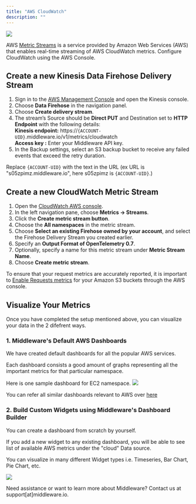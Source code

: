 ```yaml
---
title: "AWS CloudWatch"
description: ""
---
```


![](/images/aws/kinesis-middleware.png)

AWS [Metric Streams](https://docs.aws.amazon.com/AmazonCloudWatch/latest/monitoring/CloudWatch-Metric-Streams.html) is a service provided by Amazon Web Services (AWS) that enables real-time streaming of AWS CloudWatch metrics. Configure CloudWatch using the AWS Console.

## Create a new Kinesis Data Firehose Delivery Stream

1.  Sign in to the [AWS Management Console](https://console.aws.amazon.com/kinesis) and open the Kinesis console.
2.  Choose **Data Firehose** in the navigation panel.
3.  Choose **Create delivery stream**.
4.  The stream’s Source should be **Direct PUT** and Destination set to **HTTP Endpoint** with the following details:  
    **Kinesis endpoint:** https://`{ACCOUNT-UID}`.middleware.io/v1/metrics/cloudwatch  
    **Access key :** Enter your Middleware API key.
5.  In the Backup settings, select an S3 backup bucket to receive any failed events that exceed the retry duration.

<Note> Replace `{ACCOUNT-UID}` with the text in the URL (ex URL is "s05zpimz.middleware.io", here s05zpimz is `{ACCOUNT-UID}`.) </Note>

## Create a new CloudWatch Metric Stream

1.  Open the [CloudWatch AWS console](https://console.aws.amazon.com/cloudwatch).
2.  In the left navigation pane, choose **Metrics → Streams**.
3.  Click the **Create metric stream button**.
4.  Choose the **All namespaces** in the metric stream.
5.  Choose **Select an existing Firehose owned by your account**, and select the Firehose Delivery Stream you created earlier.
6.  Specify an **Output Format of OpenTelemetry 0.7**.
7.  Optionally, specify a name for this metric stream under **Metric Stream Name**.
8.  Choose **Create metric stream**.

<Note> To ensure that your request metrics are accurately reported, it is important to [Enable Requests metrics](https://docs.aws.amazon.com/AmazonS3/latest/userguide/cloudwatch-monitoring.html) for your Amazon S3 buckets through the AWS console. </Note>

## Visualize Your Metrics

Once you have completed the setup mentioned above, you can visualize your data in the 2 difefrent ways.

### 1. Middleware's Default AWS Dashboards

We have created default dashboards for all the popular AWS services.

Each dashboard consists a good amount of graphs representing all the important metrics for that particular namespace.

Here is one sample dashboard for EC2 namespace.
![](/images/aws/ec2-dashboard.png)

You can refer all similar dashboards relevant to AWS over [here](https://app.middleware.io/reports?search=AWS)

### 2. Build Custom Widgets using Middleware's Dashboard Builder

You can create a dashboard from scratch by yourself.

If you add a new widget to any existing dashboard, you will be able to see list of available AWS metrics under the "cloud" Data source.

You can visualize in many different Widget types i.e. Timeseries, Bar Chart, Pie Chart, etc.

![](/images/aws/aws-metrics-widget.png)

<Note> Need assistance or want to learn more about Middleware? Contact us at support[at]middleware.io. </Note>
